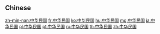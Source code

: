 {{also|中華民国}}
==Chinese==
{{zh-see|中華民國}}

[[zh-min-nan:中华民国]]
[[fr:中华民国]]
[[ko:中华民国]]
[[hu:中华民国]]
[[mg:中华民国]]
[[ja:中华民国]]
[[pl:中华民国]]
[[pt:中华民国]]
[[ru:中华民国]]
[[th:中华民国]]
[[zh:中华民国]]